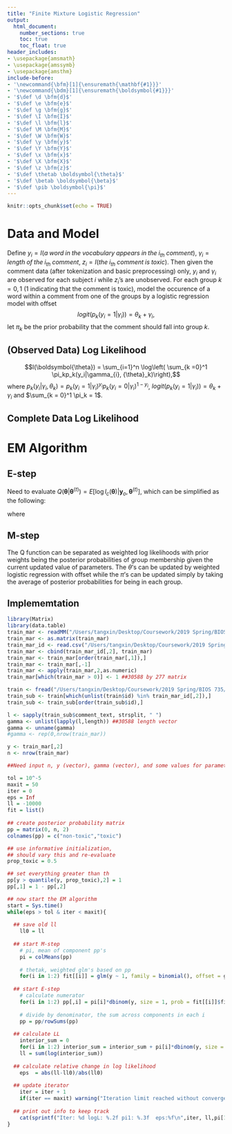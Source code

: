 ```yaml
---
title: "Finite Mixture Logistic Regression"
output:
  html_document:
    number_sections: true
    toc: true
    toc_float: true
header_includes:
- \usepackage{amsmath}
- \usepackage{amssymb}
- \usepackage{amsthm}
include-before:
- '\newcommand{\bfm}[1]{\ensuremath{\mathbf{#1}}}'
- '\newcommand{\bdm}[1]{\ensuremath{\boldsymbol{#1}}}'
- '$\def \d \bfm{d}$'
- '$\def \e \bfm{e}$'
- '$\def \g \bfm{g}$'
- '$\def \I \bfm{I}$'
- '$\def \l \bfm{l}$'
- '$\def \M \bfm{M}$'
- '$\def \W \bfm{W}$'
- '$\def \y \bfm{y}$'
- '$\def \Y \bfm{Y}$'
- '$\def \x \bfm{x}$'
- '$\def \X \bfm{X}$'
- '$\def \z \bfm{z}$'
- '$\def \thetab \boldsymbol{\theta}$'
- '$\def \betab \boldsymbol{\beta}$'
- '$\def \pib \boldsymbol{\pi}$'
---
```


```r
knitr::opts_chunk$set(echo = TRUE)
```

# Data and Model
Define $y_i = I(a \; word \; in \; the \; vocabulary \; appears \; in \; the \; i_{th} \; comment)$, $\gamma_i = length \; of \; the \; i_{th} \; comment$, $z_i = I(the \; i_{th} \; comment \; is \; toxic)$. Then given the comment data (after tokenization and basic preprocessing) only, $y_i$ and $\gamma_i$ are observed for each subject $i$ while $z_i$'s are unobserved. For each group $k=0,1$ (1 indicating that the comment is toxic), model the occurence of a word within a comment from one of the groups by a logistic regression model with offset $$logit({p_k}(y_i = 1|\gamma_i)) = \theta_k + \gamma_i,$$ let $\pi_k$ be the prior probability that the comment should fall into group $k$.

## (Observed Data) Log Likelihood
$$l(\boldsymbol{\theta}) = \sum_{i=1}^n \log\left( \sum_{k =0}^1 \pi_kp_k(y_i|\gamma_{i}, {\theta}_k)\right),$$ where $p_k(y_i|\gamma_{i}, {\theta}_k) =  {p_k}(y_i = 1|\gamma_i)^{y_i} {p_k}(y_i = 0|\gamma_i)^{1-y_i}$,  $logit({p_k}(y_i = 1|\gamma_i)) = \theta_k + \gamma_i$  and  $\sum_{k = 0}^1 \pi_k = 1$.

## Complete Data Log Likelihood
\begin{align}
l_c(\boldsymbol{\theta}) &= \sum_{i=1}^n \log( \prod_{k =0}^1 \left[\pi_kp_k(y_i|\gamma_i, {\theta}_k)\right]^{I[z_i = k]}) \\
&= \sum_{i=1}^n \sum_{k =0}^1 I[z_i = k]\left[\log(\pi_k)+\log(p_k(y_i|\gamma_i, {\theta}_k))\right]\\
\end{align}

# EM Algorithm
## E-step
Need to evaluate $Q(\boldsymbol{\theta}|\boldsymbol{\theta}^{(t)}) = E\left[ \log l_c(\boldsymbol{\theta}) | \boldsymbol{y}_o,\boldsymbol{\theta}^{(t)}\right]$, which can be simplified as the following:

\begin{align}
Q(\boldsymbol{\theta}|\boldsymbol{\theta}^{(t)}) &=\sum_{i=1}^n \sum_{k =0}^1 E[I[z_i = k] | \boldsymbol{y}_o, \boldsymbol{\theta}^{(t)}]\left[\log(\pi_k)+\log(p_k(y_i|\gamma_i, {\theta}_k))\right]\\
&= \sum_{i=1}^n \sum_{k =0}^1 p(z_i = k | \boldsymbol{y}_o, \boldsymbol{\theta}^{(t)})\left[\log(\pi_k)+\log(p_k(y_i|\gamma_i, {\theta}_k))\right]
\end{align}

where

\begin{align}
p(z_i = k | \boldsymbol{y}_o, \boldsymbol{\theta}^{(t)})
&= \frac{\pi_k^{(t)}p_k(y_i|\gamma_i, {\theta}^{(t)}_k)}{ \sum_{k =0}^1\pi_k^{(t)}p_k(y_i|\gamma_i, {\theta}^{(t)}_k))}
\end{align}

## M-step
The Q function can be separated as weighted log likelihoods with prior weights being the posterior probabilities of group membership given the current updated value of parameters. The $\theta$'s can be updated by weighted logistic regression with offset while the $\pi$'s can be updated simply by taking the average of posterior probabilities for being in each group.

## Implememtation
```r
library(Matrix)
library(data.table)
train_mar <- readMM("/Users/tangxin/Desktop/Coursework/2019 Spring/BIOS 735/UmbrellaAcademy/jigsaw-toxic-comment-classification-challenge/train_mar.txt")
train_mar <- as.matrix(train_mar)
train_mar_id <- read.csv("/Users/tangxin/Desktop/Coursework/2019 Spring/BIOS 735/UmbrellaAcademy/jigsaw-toxic-comment-classification-challenge/train_mar_id.csv", stringsAsFactors=FALSE)
train_mar <- cbind(train_mar_id[,2], train_mar)
train_mar <- train_mar[order(train_mar[,1]),]
train_mar <- train_mar[,-1]
train_mar <- apply(train_mar,2,as.numeric)
train_mar[which(train_mar > 0)] <- 1 ##30588 by 277 matrix

train <- fread("/Users/tangxin/Desktop/Coursework/2019 Spring/BIOS 735/UmbrellaAcademy/jigsaw-toxic-comment-classification-challenge/train.csv")
train_sub <- train[which(unlist(train$id) %in% train_mar_id[,2]),]
train_sub <- train_sub[order(train_sub$id),]

l <- sapply(train_sub$comment_text, strsplit, " ")
gamma <- unlist(lapply(l,length)) ##30588 length vector
gamma <- unname(gamma)
#gamma <- rep(0,nrow(train_mar))

y <- train_mar[,2]
n <- nrow(train_mar)

##Need input n, y (vector), gamma (vector), and some values for parameters (in computation)

tol = 10^-5
maxit = 50
iter = 0
eps = Inf
ll = -10000
fit = list()
  
## create posterior probability matrix
pp = matrix(0, n, 2)
colnames(pp) = c("non-toxic","toxic")

## use informative initialization, 
## should vary this and re-evaluate
prop_toxic = 0.5

## set everything greater than th
pp[y > quantile(y, prop_toxic),2] = 1
pp[,1] = 1 - pp[,2]

## now start the EM algorithm
start = Sys.time()
while(eps > tol & iter < maxit){
  
  ## save old ll
    ll0 = ll
  
  ## start M-step
    # pi, mean of component pp's
    pi = colMeans(pp)
    
    # thetak, weighted glm's based on pp
    for(i in 1:2) fit[[i]] = glm(y ~ 1, family = binomial(), offset = gamma, weights = pp[,i])
  
  ## start E-step
    # calculate numerator
    for(i in 1:2) pp[,i] = pi[i]*dbinom(y, size = 1, prob = fit[[i]]$fitted)
  
    # divide by denominator, the sum across components in each i
    pp = pp/rowSums(pp)
 
  ## calculate LL
    interior_sum = 0
    for(i in 1:2) interior_sum = interior_sum + pi[i]*dbinom(y, size = 1, prob = fit[[i]]$fitted) 
    ll = sum(log(interior_sum))
    
  ## calculate relative change in log likelihood  
    eps  = abs(ll-ll0)/abs(ll0)
  
  ## update iterator
    iter = iter + 1
    if(iter == maxit) warning("Iteration limit reached without convergence")
  
  ## print out info to keep track
    cat(sprintf("Iter: %d logL: %.2f pi1: %.3f  eps:%f\n",iter, ll,pi[1],eps))
}
```
